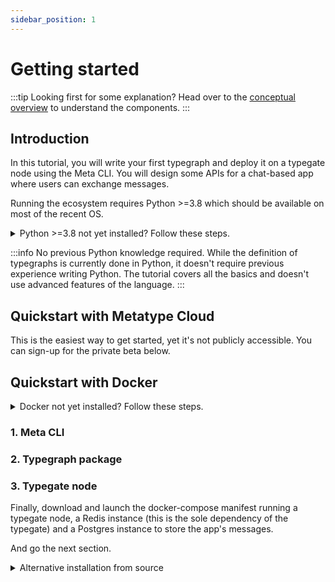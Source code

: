 ```yaml
---
sidebar_position: 1
---
```



# Getting started

<Metatype />

:::tip Looking first for some explanation?
Head over to the [conceptual overview](/docs/concepts/overview) to understand the components.
:::

## Introduction

In this tutorial, you will write your first typegraph and deploy it on a typegate node using the Meta CLI.
You will design some APIs for a chat-based app where users can exchange messages.

Running the ecosystem requires Python >=3.8 which should be available on most of the recent OS.

<details>
  <summary>Python >=3.8 not yet installed? Follow these steps.</summary>

<Tabs>
  <TabItem value="linux" label="Debian-based Linux" default>

```bash
sudo apt-get update
sudo apt-get install python3 python3-pip python3-venv
```

  </TabItem>
  <TabItem value="macos" label="MacOS">

```bash
brew install python3
```

  </TabItem>
  <TabItem value="windows" label="Windows">

Download the [Python installer](https://www.python.org/downloads/windows/) from the official website and follow the installation steps.

  </TabItem>
</Tabs>

Then verify that you have a version higher than 3.8:

```bash
python --version # or python3 --version
# Python 3.8.16
```

</details>

:::info No previous Python knowledge required.
While the definition of typegraphs is currently done in Python, it doesn't require previous experience writing Python.
The tutorial covers all the basics and doesn't use advanced features of the language.
:::

## Quickstart with Metatype Cloud

This is the easiest way to get started, yet it's not publicly accessible. You can sign-up for the private beta below.

<Newsletter />

## Quickstart with Docker

<details>
  <summary>Docker not yet installed? Follow these steps.</summary>

<Tabs>
  <TabItem value="linux" label="Debian-based Linux" default>

```bash
curl -fsSL https://get.docker.com -o get-docker.sh
sudo sh get-docker.sh
```

  </TabItem>
  <TabItem value="macos" label="MacOS">

```bash
softwareupdate --install-rosetta # if you're on an Apple Silicon
brew install docker
```

  </TabItem>
  <TabItem value="windows" label="Windows">

Download the [Docker installer](https://docs.docker.com/desktop/install/windows-install/) from the official website and follow the installation steps.

  </TabItem>
</Tabs>
</details>

### 1. Meta CLI

<InstallMetaCli />

### 2. Typegraph package

<InstallTypegraph />

### 3. Typegate node

Finally, download and launch the docker-compose manifest running a typegate node, a Redis instance (this is the sole dependency of the typegate) and a Postgres instance to store the app's messages.

<InstallTypegate />

And go the next section.

<details>
  <summary>Alternative installation from source</summary>

Alternatively, you can install directly the `typegraph` package and the CLI from the GitHub repository (useful to check out unreleased features).

```
pip3 install --upgrade git+https://github.com/metatypedev/metatype#subdirectory=typegraph
cargo install --force meta-cli --git https://github.com/metatypedev/metatype --locked
```

</details>
